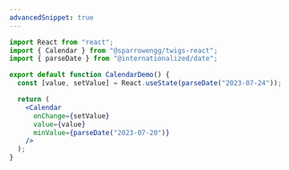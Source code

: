 ```yaml
---
advancedSnippet: true
---
```


```jsx
import React from "react";
import { Calendar } from "@sparrowengg/twigs-react";
import { parseDate } from "@internationalized/date";

export default function CalendarDemo() {
  const [value, setValue] = React.useState(parseDate("2023-07-24"));

  return (
    <Calendar
      onChange={setValue}
      value={value}
      minValue={parseDate("2023-07-20")}
    />
  );
}
```
